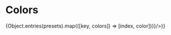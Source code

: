 
<Meta title="Colors"/>

# Colors

<ColorPalette>
  {Object.entries(presets).map(([key, colors]) => <ColorItem key={key} title={key} colors={Object.fromEntries(colors.map((color, index) => [index, color]))}/>)}
</ColorPalette>

<style>
{`
  #storybook-docs {
    min-width: 700px;
  }
`}
</style>
